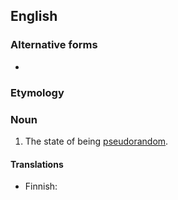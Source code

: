 ==English==

===Alternative forms===
* {{l|en|pseudo-randomness}}

===Etymology===
{{suffix|pseudorandom|ness|lang=en}}

===Noun===
{{en-noun|-}}

# The state of being [[pseudorandom]].

====Translations====
{{trans-top|state of being pseudorandom}}
* Finnish: {{t|fi|näennäissatunnaisuus}}
{{trans-mid}}
{{trans-bottom}}